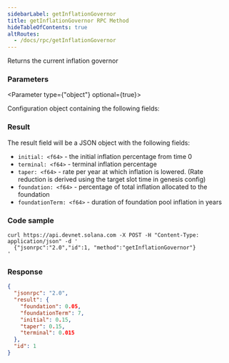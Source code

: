 ```yaml
---
sidebarLabel: getInflationGovernor
title: getInflationGovernor RPC Method
hideTableOfContents: true
altRoutes:
  - /docs/rpc/getInflationGovernor
---
```


Returns the current inflation governor

<DocSideBySide>

<DocLeftSide>

### Parameters

<Parameter type={"object"} optional={true}>

Configuration object containing the following fields:

<Field
  name="commitment"
  type="string"
  optional={true}
  href="/docs/rpc/index.mdx#configuring-state-commitment"
/>

</Parameter>

### Result

The result field will be a JSON object with the following fields:

- `initial: <f64>` - the initial inflation percentage from time 0
- `terminal: <f64>` - terminal inflation percentage
- `taper: <f64>` - rate per year at which inflation is lowered. (Rate reduction
  is derived using the target slot time in genesis config)
- `foundation: <f64>` - percentage of total inflation allocated to the
  foundation
- `foundationTerm: <f64>` - duration of foundation pool inflation in years

</DocLeftSide>

<DocRightSide>

### Code sample

```shell
curl https://api.devnet.solana.com -X POST -H "Content-Type: application/json" -d '
  {"jsonrpc":"2.0","id":1, "method":"getInflationGovernor"}
'
```

### Response

```json
{
  "jsonrpc": "2.0",
  "result": {
    "foundation": 0.05,
    "foundationTerm": 7,
    "initial": 0.15,
    "taper": 0.15,
    "terminal": 0.015
  },
  "id": 1
}
```

</DocRightSide>
</DocSideBySide>
